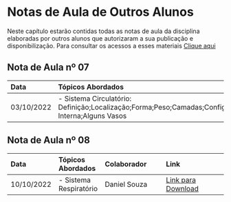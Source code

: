 # Notas de Aula de Outros Alunos

Neste capítulo estarão contidas todas as notas de aula da disciplina elaboradas por outros alunos que autorizaram a sua publicação e disponibilização. Para consultar os acessos a esses materiais [Clique aqui](https://app.bitly.com/Bi6shp8v5bx/bitlinks/3ruv6mM/details?filterActive=true&tags=Anatomia)

## Nota de Aula nº 07

|Data|Tópicos Abordados|Colaborador|Link|
|:--|:--|:---|:---|
|03/10/2022|- Sistema Circulatório: Definição;Localização;Forma;Peso;Camadas;Configuração Interna;Alguns Vasos|Daniel Souza|[Link para Download](https://bit.ly/3ruv6mM)|

## Nota de Aula nº 08

|Data|Tópicos Abordados|Colaborador|Link|
|:--|:--|:---|:---|
|10/10/2022|- Sistema Respiratório|Daniel Souza|[Link para Download](https://bit.ly/3TnJbOH)|